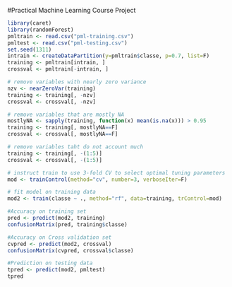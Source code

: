 #Practical Machine Learning Course Project
```r
library(caret)
library(randomForest)
pmltrain <- read.csv("pml-training.csv")
pmltest <- read.csv("pml-testing.csv")
set.seed(1311)
intrain <- createDataPartition(y=pmltrain$classe, p=0.7, list=F)
training <- pmltrain[intrain, ]
crossval <- pmltrain[-intrain, ]

# remove variables with nearly zero variance
nzv <- nearZeroVar(training)
training <- training[, -nzv]
crossval <- crossval[, -nzv]

# remove variables that are mostly NA
mostlyNA <- sapply(training, function(x) mean(is.na(x))) > 0.95
training <- training[, mostlyNA==F]
crossval <- crossval[, mostlyNA==F]

# remove variables taht do not account much
training <- training[, -(1:5)]
crossval <- crossval[, -(1:5)]

# instruct train to use 3-fold CV to select optimal tuning parameters
mod <- trainControl(method="cv", number=3, verboseIter=F)

# fit model on training data
mod2 <- train(classe ~ ., method="rf", data=training, trControl=mod)

#Accuracy on training set
pred <- predict(mod2, training)
confusionMatrix(pred, training$classe)

#Accuracy on Cross validation set
cvpred <- predict(mod2, crossval)
confusionMatrix(cvpred, crossval$classe)

#Prediction on testing data
tpred <- predict(mod2, pmltest)
tpred


```

